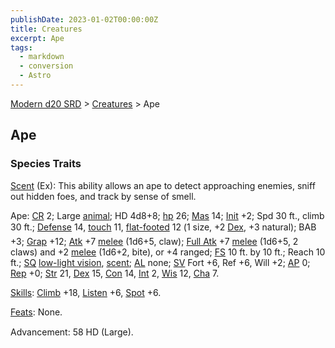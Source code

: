 ```yaml
---
publishDate: 2023-01-02T00:00:00Z
title: Creatures
excerpt: Ape
tags:
  - markdown
  - conversion
  - Astro
---
```


[Modern d20 SRD](/#modernD20) > [Creatures](modern-d20-srd-creatures-index) > Ape

## Ape

### Species Traits

[Scent](modern-d20-srd-special-abilities-scent) (Ex): This ability allows an ape to detect approaching enemies, sniff out hidden foes, and track by sense of smell.

Ape: [CR](modern-d20-srd-creatures-creature-overview) 2; Large [animal](modern-d20-srd-creature-types-animal); HD 4d8+8; [hp](modern-d20-srd-combat-hit-points) 26; [Mas](modern-d20-srd-creatures-creature-overview) 14; [Init](modern-d20-srd-combat-initiative) +2; Spd 30 ft., climb 30 ft.; [Defense](modern-d20-srd-combat-defense) 14, [touch](modern-d20-srd-combat-attack-actions) 11, [flat-footed](modern-d20-srd-combat-surprise) 12 (1 size, +2 [Dex](modern-d20-srd-basics-ability-scores), +3 natural); BAB +3; [Grap](modern-d20-srd-combat-grapple) +12; [Atk](modern-d20-srd-combat-attack-roll) +7 [melee](modern-d20-srd-combat-attack-roll) (1d6+5, claw); [Full Atk](modern-d20-srd-combat-full-round-actions) +7 [melee](modern-d20-srd-combat-attack-roll) (1d6+5, 2 claws) and +2 [melee](modern-d20-srd-combat-attack-roll) (1d6+2, bite), or +4 ranged; [FS](modern-d20-srd-creatures-creature-overview) 10 ft. by 10 ft.; Reach 10 ft.; [SQ](modern-d20-srd-creatures-creature-overview) [low-light vision](modern-d20-srd-special-abilities-low-light-vision), [scent](modern-d20-srd-special-abilities-scent); [AL](modern-d20-srd-basics-allegiances) none; [SV](modern-d20-srd-basics-saving-throws) Fort +6, Ref +6, Will +2; [AP](modern-d20-srd-creatures-creature-overview) 0; [Rep](modern-d20-srd-creatures-creature-overview) +0; [Str](modern-d20-srd-basics-ability-scores) 21, [Dex](modern-d20-srd-basics-ability-scores) 15, [Con](modern-d20-srd-basics-ability-scores) 14, [Int](modern-d20-srd-basics-ability-scores) 2, [Wis](modern-d20-srd-basics-ability-scores) 12, [Cha](modern-d20-srd-basics-ability-scores) 7.

[Skills](modern-d20-srd-skills-index): [Climb](modern-d20-srd-skills-climb) +18, [Listen](modern-d20-srd-skills-listen) +6, [Spot](modern-d20-srd-skills-spot) +6.

[Feats](modern-d20-srd-feats-index): None.

Advancement: 58 HD (Large).

